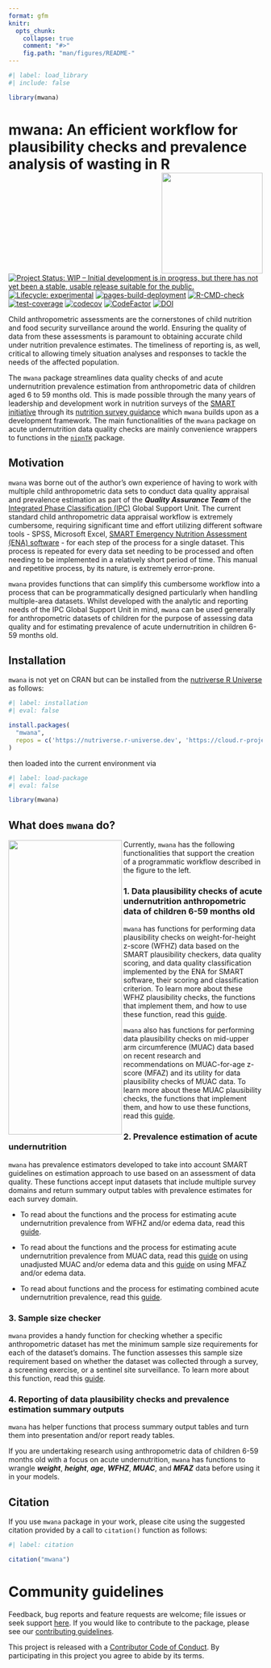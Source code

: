 ```yaml
---
format: gfm
knitr:
  opts_chunk: 
    collapse: true
    comment: "#>"
    fig.path: "man/figures/README-"
---
```


<!-- README.md is generated from README.Rmd. Please edit that file -->
```r
#| label: load_library
#| include: false

library(mwana)
```

# mwana: An efficient workflow for plausibility checks and prevalence analysis of wasting in R <img src="man/figures/logo.png" align="right" width="200px" />

<!-- badges: start -->
[![Project Status: WIP – Initial development is in progress, but there has not yet been a stable, usable release suitable for the public.](https://www.repostatus.org/badges/latest/wip.svg)](https://www.repostatus.org/#wip)
[![Lifecycle: experimental](https://img.shields.io/badge/lifecycle-experimental-orange.svg)](https://lifecycle.r-lib.org/articles/stages.html#experimental)
[![pages-build-deployment](https://github.com/nutriverse/mwana/actions/workflows/pages/pages-build-deployment/badge.svg)](https://github.com/nutriverse/mwana/actions/workflows/pages/pages-build-deployment)
[![R-CMD-check](https://github.com/nutriverse/mwana/actions/workflows/R-CMD-check.yaml/badge.svg)](https://github.com/nutriverse/mwana/actions/workflows/R-CMD-check.yaml)
[![test-coverage](https://github.com/nutriverse/mwana/actions/workflows/test-coverage.yaml/badge.svg)](https://github.com/nutriverse/mwana/actions/workflows/test-coverage.yaml)
[![codecov](https://codecov.io/gh/nutriverse/mwana/graph/badge.svg?token=kUUp1WOlSi)](https://codecov.io/gh/nutriverse/mwana)
[![CodeFactor](https://www.codefactor.io/repository/github/nutriverse/mwana/badge)](https://www.codefactor.io/repository/github/nutriverse/mwana)
[![DOI](https://zenodo.org/badge/867609177.svg)](https://zenodo.org/badge/latestdoi/867609177)
<!-- badges: end -->

Child anthropometric assessments are the cornerstones of child nutrition and food security surveillance around the world. Ensuring the quality of data from these assessments is paramount to obtaining accurate child under nutrition prevalence estimates. The timeliness of reporting is, as well, critical to allowing timely situation analyses and responses to tackle the needs of the affected population.  

The `mwana` package streamlines data quality checks of and acute undernutrition prevalence estimation from anthropometric data of children aged 6 to 59 months old. This is made possible through the many years of leadership and development work in nutrition surveys of the [SMART initiative](https://smartmethodology.org) through its [nutrition survey guidance](https://smartmethodology.org/survey-planning-tools/smart-methodology/) which `mwana` builds upon as a development framework. The main functionalities of the `mwana` package on acute undernutrition data quality checks are mainly convenience wrappers to functions in the [`nipnTK`](https://nutriverse.io/nipnTK) package.

## Motivation

`mwana` was borne out of the author’s own experience of having to work with multiple child anthropometric data sets to conduct data quality appraisal and prevalence estimation as part of the ***Quality Assurance Team*** of the [Integrated Phase Classification (IPC)](https://www.ipcinfo.org/) Global Support Unit. The current standard child anthropometric data appraisal workflow is extremely cumbersome, requiring significant time and effort utilizing different software tools - SPSS, Microsoft Excel, [SMART Emergency Nutrition Assessment (ENA) software](https://smartmethodology.org/survey-planning-tools/smart-emergency-nutrition-assessment/) - for each step of the process for a single dataset. This process is repeated for every data set needing to be processed and often needing to be implemented in a relatively short period of time. This manual and repetitive process, by its nature, is extremely error-prone.  

`mwana` provides functions that can simplify this cumbersome workflow into a process that can be programmatically designed particularly when handling multiple-area datasets. Whilst developed with the analytic and reporting needs of the IPC Global Support Unit in mind, `mwana` can be used generally for anthropometric datasets of children for the purpose of assessing data quality and for estimating prevalence of acute undernutrition in children 6-59 months old.

## Installation

`mwana` is not yet on CRAN but can be installed from the [nutriverse R Universe](https://nutriverse.r-universe.dev) as follows:

```r
#| label: installation
#| eval: false

install.packages(
  "mwana",
  repos = c('https://nutriverse.r-universe.dev', 'https://cloud.r-project.org')
)
```

then loaded into the current environment via

```r
#| label: load-package
#| eval: false

library(mwana)
```

## What does `mwana` do?

<img src="man/figures/workflow.png" width="225px" height="584px" align="left" />Currently, `mwana` has the following functionalities that support the creation of a programmatic workflow described in the figure to the left.

### 1. Data plausibility checks of acute undernutrition anthropometric data of children 6-59 months old

`mwana` has functions for performing data plausibility checks on weight-for-height z-score (WFHZ) data based on the SMART plausibility checkers, data quality scoring, and data quality classification implemented by the ENA for SMART software, their scoring and classification criterion. To learn more about these WFHZ plausibility checks, the functions that implement them, and how to use these function, read this [guide](https://nutriverse.io/mwana/articles/plausibility.html#plausibility-check-on-wfhz-data).

`mwana` also has functions for performing data plausibility checks on mid-upper arm circumference (MUAC) data based on recent research and recommendations on MUAC-for-age z-score (MFAZ) and its utility for data plausibility checks of MUAC data. To learn more about these MUAC plausibility checks, the functions that implement them, and how to use these functions, read this [guide](https://nutriverse.io/mwana/articles/plausibility.html#plausibility-check-on-mfaz-data).

### 2. Prevalence estimation of acute undernutrition

`mwana` has prevalence estimators developed to take into account SMART guidelines on estimation approach to use based on an assessment of data quality. These functions accept input datasets that include multiple survey domains and return summary output tables with prevalence estimates for each survey domain.

* To read about the functions and the process for estimating acute undernutrition prevalence from WFHZ and/or edema data, read this [guide](https://nutriverse.io/mwana/articles/prevalence.html#sec-prevalence-wfhz).

* To read about the functions and the process for estimating acute undernutrition prevalence from MUAC data, read this [guide](https://nutriverse.io/mwana/articles/prevalence.html#sec-prevalence-muac) on using unadjusted MUAC and/or edema data and this [guide](https://nutriverse.io/mwana/articles/prevalence.html#estimation-of-the-prevalence-of-wasting-based-on-mfaz) on using MFAZ and/or edema data.

* To read about functions and the process for estimating combined acute undernutrition prevalence, read this [guide](https://nutriverse.io/mwana/articles/prevalence.html#estimation-of-the-combined-prevalence-of-wasting).

### 3. Sample size checker

`mwana` provides a handy function for checking whether a specific anthropometric dataset has met the minimum sample size requirements for each of the dataset's domains. The function assesses this sample size requirement based on whether the dataset was collected through a survey, a screening exercise, or a sentinel site surveillance. To learn more about this function, read this [guide](https://nutriverse.io/mwana/articles/ipc_amn_check.html).

### 4. Reporting of data plausibility checks and prevalence estimation summary outputs

`mwana` has helper functions that process summary output tables and turn them into presentation and/or report ready tables. 

::: {.callout-tip}

If you are undertaking research using anthropometric data of children 6-59 months old with a focus on acute undernutrition, `mwana` has functions to wrangle ***weight***, ***height***, ***age***, ***WFHZ***, ***MUAC***, and ***MFAZ*** data before using it in your models.

:::

## Citation

If you use `mwana` package in your work, please cite using the suggested citation provided by a call to `citation()` function as follows:

```r
#| label: citation

citation("mwana")
```

# Community guidelines  

Feedback, bug reports and feature requests are welcome; file issues or seek support [here](https://github.com/nutriverse/mwana/issues). If you would like to contribute to the package, please see our [contributing guidelines](https://nutriverse.io/mwana/CONTRIBUTING.html).  

This project is released with a [Contributor Code of Conduct](https://nutriverse.io/mwana/CODE_OF_CONDUCT.html). By participating in this project you agree to abide by its terms.
